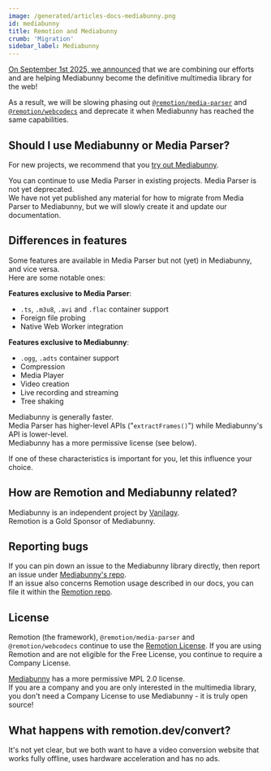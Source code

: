 ```yaml
---
image: /generated/articles-docs-mediabunny.png
id: mediabunny
title: Remotion and Mediabunny
crumb: 'Migration'
sidebar_label: Mediabunny
---
```


[On September 1st 2025, we announced](/blog/mediabunny) that we are combining our efforts and are helping Mediabunny become the definitive multimedia library for the web!

As a result, we will be slowing phasing out [`@remotion/media-parser`](/docs/media-parser) and [`@remotion/webcodecs`](/docs/webcodecs) and deprecate it when Mediabunny has reached the same capabilities.

## Should I use Mediabunny or Media Parser?

For new projects, we recommend that you [try out Mediabunny](https://mediabunny.dev/guide/quick-start).

You can continue to use Media Parser in existing projects. Media Parser is not yet deprecated.  
We have not yet published any material for how to migrate from Media Parser to Mediabunny, but we will slowly create it and update our documentation.

## Differences in features

Some features are available in Media Parser but not (yet) in Mediabunny, and vice versa.  
Here are some notable ones:

**Features exclusive to Media Parser**:

- `.ts`, `.m3u8`, `.avi` and `.flac` container support
- Foreign file probing
- Native Web Worker integration

**Features exclusive to Mediabunny**:

- `.ogg`, `.adts` container support
- Compression
- Media Player
- Video creation
- Live recording and streaming
- Tree shaking

Mediabunny is generally faster.  
Media Parser has higher-level APIs ("`extractFrames()`") while Mediabunny's API is lower-level.  
Mediabunny has a more permissive license (see below).

If one of these characteristics is important for you, let this influence your choice.

## How are Remotion and Mediabunny related?

Mediabunny is an independent project by [Vanilagy](https://github.com/vanilagy).  
Remotion is a Gold Sponsor of Mediabunny.

## Reporting bugs

If you can pin down an issue to the Mediabunny library directly, then report an issue under [Mediabunny's repo](https://github.com/vanilagy/mediabunny/issues).  
If an issue also concerns Remotion usage described in our docs, you can file it within the [Remotion repo](https://github.com/remotion-dev/remotion/issues).

## License

Remotion (the framework), `@remotion/media-parser` and `@remotion/webcodecs` continue to use the [Remotion License](/docs/license).
If you are using Remotion and are not eligible for the Free License, you continue to require a Company License.

[Mediabunny](https://mediabunny.dev) has a more permissive MPL 2.0 license.  
If you are a company and you are only interested in the multimedia library, you don't need a Company License to use Mediabunny - it is truly open source!

## What happens with remotion.dev/convert?

It's not yet clear, but we both want to have a video conversion website that works fully offline, uses hardware acceleration and has no ads.
